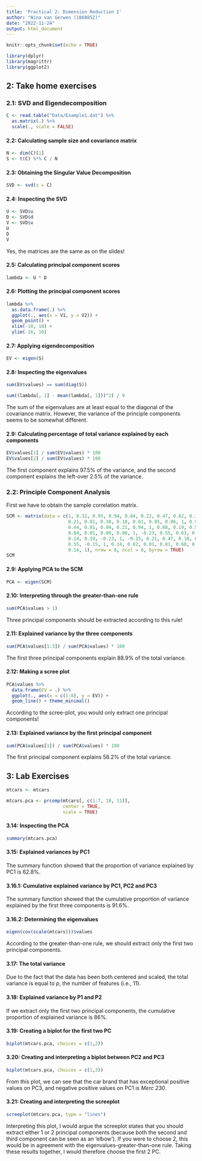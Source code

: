 ```yaml
---
title: 'Practical 2: Dimension Reduction I'
author: "Nina van Gerwen (1860852)"
date: "2022-11-24"
output: html_document
---
```


```r
knitr::opts_chunk$set(echo = TRUE)
```


```r
library(dplyr)
library(magrittr)
library(ggplot2)
```

## 2: Take home exercises

### 2.1: SVD and Eigendecomposition

```r
C <- read.table("Data/Example1.dat") %>%
  as.matrix(.) %>%
  scale(., scale = FALSE)
```


#### 2.2: Calculating sample size and covariance matrix

```r
N <- dim(C)[1]
S <- t(C) %*% C / N
```


#### 2.3: Obtaining the Singular Value Decomposition

```r
SVD <- svd(x = C)
```


#### 2.4: Inspecting the SVD

```r
U <- SVD$u
D <- SVD$d
V <- SVD$v
U
D
V
```

Yes, the matrices are the same as on the slides!

#### 2.5: Calculating principal component scores

```r
lambda <- U * D
```


#### 2.6: Plotting the principal component scores

```r
lambda %>%
  as.data.frame(.) %>%
  ggplot(., aes(x = V1, y = V2)) +
  geom_point() +
  xlim(-18, 18) +
  ylim(-16, 16)
```


#### 2.7: Applying eigendecomposition

```r
EV <- eigen(S)
```


#### 2.8: Inspecting the eigenvalues

```r
sum(EV$values) == sum(diag(S))

sum((lambda[, 1] - mean(lambda[, 1]))^2) / 9
```

The sum of the eigenvalues are at least equal to the diagonal of the
covariance matrix. However, the variance of the principle components
seems to be somewhat different.

#### 2.9: Calculating percentage of total variance explained by each components

```r
EV$values[1] / sum(EV$values) * 100
EV$values[2] / sum(EV$values) * 100
```

The first component explains 97.5% of the variance, and the second component
explains the left-over 2.5%  of the variance.

### 2.2: Principle Component Analysis

First we have to obtain the sample correlation matrix.

```r
SCM <- matrix(data = c(1, 0.32, 0.95, 0.94, 0.84, 0.22, 0.47, 0.82, 0.32, 1, 0.06,
                       0.21, 0.01, 0.30, 0.10, 0.01, 0.95, 0.06, 1, 0.94, 0.89, 0.14,
                       0.44, 0.81, 0.94, 0.21, 0.94, 1, 0.88, 0.19, 0.50, 0.68,
                       0.84, 0.01, 0.89, 0.88, 1, -0.23, 0.55, 0.63, 0.22, 0.30,
                       0.14, 0.19, -0.23, 1, -0.15, 0.21, 0.47, 0.10, 0.44, 0.50,
                       0.55, -0.15, 1, 0.14, 0.82, 0.01, 0.81, 0.68, 0.63, 0.21,
                       0.14, 1), nrow = 8, ncol = 8, byrow = TRUE)
SCM
```

#### 2.9: Applying PCA to the SCM

```r
PCA <- eigen(SCM)
```

#### 2.10: Interpreting through the greater-than-one rule

```r
sum(PCA$values > 1)
```

Three principal components should be extracted according to this rule!

#### 2.11: Explained variance by the three components

```r
sum(PCA$values[1:3]) / sum(PCA$values) * 100
```

The first three principal components explain 88.9% of the total variance.

#### 2.12: Making a scree plot

```r
PCA$values %>%
  data.frame(EV = .) %>%
  ggplot(., aes(x = c(1:8), y = EV)) +
  geom_line() + theme_minimal()
```

According to the scree-plot, you would only extract one principal components!

#### 2.13: Explained variance by the first principal component

```r
sum(PCA$values[1]) / sum(PCA$values) * 100
```

The first principal component explains 58.2% of the total variance.

## 3: Lab Exercises

```r
mtcars <- mtcars
```


```r
mtcars.pca <- prcomp(mtcars[, c(1:7, 10, 11)],
                     center = TRUE,
                     scale = TRUE)
```


#### 3.14: Inspecting the PCA

```r
summary(mtcars.pca)
```


#### 3.15: Explained variances by PC1

The summary function showed that the proportion of variance explained
by PC1 is 62.8%.

#### 3.16.1: Cumulative explained variance by PC1, PC2 and PC3

The summary function showed that the cumulative proportion of variance
explained by the first three components is 91.6%.

#### 3.16.2: Determining the eigenvalues

```r
eigen(cov(scale(mtcars)))$values
```

According to the greater-than-one rule, we should
extract only the first two principal components.

#### 3.17: The total variance

Due to the fact that the data has been both centered and scaled, the
total variance is equal to *p*, the number of features (i.e., 11).

#### 3.18: Explained variance by P1 and P2

If we extract only the first two principal components, the cumulative
proportion of explained variance is 86%.

#### 3.19: Creating a biplot for the first two PC

```r
biplot(mtcars.pca, choices = c(1,2))
```

#### 3.20: Creating and interpreting a biplot between PC2 and PC3

```r
biplot(mtcars.pca, choices = c(1,3))
```

From this plot, we can see that the car brand that has exceptional positive values
on PC3, and negative positive values on PC1 is *Merc 230*.

#### 3.21: Creating and interpreting the screeplot 

```r
screeplot(mtcars.pca, type = "lines")
```

Interpreting this plot, I would argue the screeplot states that you should extract
either 1 or 2 principal components (because both the second and third component can be
seen as an 'elbow'). If you were to choose 2, this would be in agreement with the
eigenvalues-greater-than-one rule. Taking these results together, I would therefore
choose the first 2 PC.




